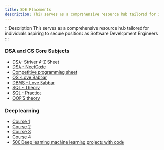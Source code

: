 ```yaml
---
title: SDE Placements
description: This serves as a comprehensive resource hub tailored for individuals aspiring to secure positions as Software Development Engineers.
---
```


:::Description
This serves as a comprehensive resource hub tailored for individuals aspiring to secure positions as Software Development Engineers
:::

### DSA and CS Core Subjects
- [DSA- Striver A-Z Sheet](https://takeuforward.org/strivers-a2z-dsa-course/strivers-a2z-dsa-course-sheet-2)
- [DSA - NeetCode](https://neetcode.io/practice)
- [Competitive programming sheet](https://takeuforward.org/interview-experience/strivers-cp-sheet)
- [OS -Love Babbar](https://www.youtube.com/playlist?list=PLDzeHZWIZsTr3nwuTegHLa2qlI81QweYG)
- [DBMS - Love Babbar](https://www.youtube.com/playlist?list=PLDzeHZWIZsTpukecmA2p5rhHM14bl2dHU)
- [SQL - Theory](https://youtu.be/D_wNQR3LeeM?si=ghOwn-6mE2Yxm70R)
- [SQL - Practice](https://leetcode.com/studyplan/top-sql-50/)
- [OOP’S theory](https://www.youtube.com/watch?v=a199KZGMNxk&t=3s)



### Deep learning
- [Course 1](https://www.youtube.com/playlist?list=PLkDaE6sCZn6Ec-XTbcX1uRg2_u4xOEky0)
- [Course 2](https://www.youtube.com/playlist?list=PLkDaE6sCZn6Hn0vK8co82zjQtt3T2Nkqc)
- [Course 3](https://www.youtube.com/playlist?list=PLkDaE6sCZn6E7jZ9sN_xHwSHOdjUxUW_b)
- [Course 4](https://www.youtube.com/playlist?list=PLkDaE6sCZn6Gl29AoE31iwdVwSG-KnDzF)
- [500 Deep learning  machine learning projects with code](https://github.com/ashishpatel26/500-AI-Machine-learning-Deep-learning-Computer-vision-NLP-Projects-with-code?tab=readme-ov-file)


